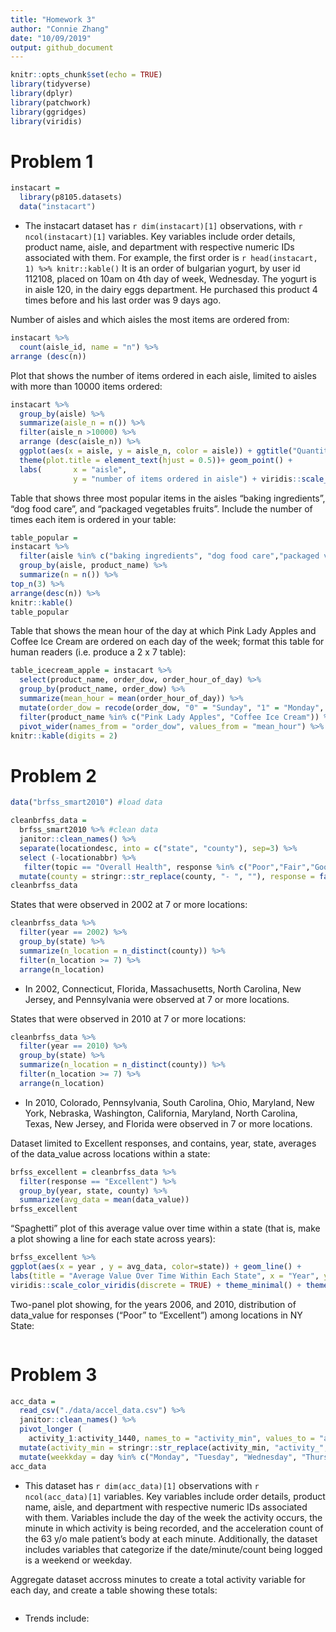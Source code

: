 ```yaml
---
title: "Homework 3"
author: "Connie Zhang" 
date: "10/09/2019"
output: github_document
---
```


```r
knitr::opts_chunk$set(echo = TRUE)
library(tidyverse)
library(dplyr)
library(patchwork)
library(ggridges)
library(viridis)
```

# Problem 1 
```r
instacart = 
  library(p8105.datasets)
  data("instacart")
```
* The instacart dataset has `r dim(instacart)[1]` observations, with `r ncol(instacart)[1]` variables. Key variables include order details, product name, aisle, and department with respective numeric IDs associated with them. 
For example, the first order is `r head(instacart, 1) %>% knitr::kable()`
It is an order of bulgarian yogurt, by user id 112108, placed on 10am on 4th day of week, Wednesday. The yogurt is in aisle 120, in the dairy eggs department. He purchased this product 4 times before and his last order was 9 days ago.  

Number of aisles and which aisles the most items are ordered from:
```r
instacart %>%
  count(aisle_id, name = "n") %>% 
arrange (desc(n))
```

Plot that shows the number of items ordered in each aisle, limited to aisles with more than 10000 items ordered: 
```r
instacart %>%
  group_by(aisle) %>%
  summarize(aisle_n = n()) %>%
  filter(aisle_n >10000) %>%
  arrange (desc(aisle_n)) %>%
  ggplot(aes(x = aisle, y = aisle_n, color = aisle)) + ggtitle("Quantity of Items Ordered in Each Aisle") +
  theme(plot.title = element_text(hjust = 0.5))+ geom_point() + 
  labs(       x = "aisle",
              y = "number of items ordered in aisle") + viridis::scale_color_viridis(discrete = TRUE) + theme(legend.position = "none", axis.text.x = element_text(angle=70, hjust=1))
```

Table that shows three most popular items in the aisles “baking ingredients”, “dog food care”, and “packaged vegetables fruits”. Include the number of times each item is ordered in your table: 
```r
table_popular = 
instacart %>%
  filter(aisle %in% c("baking ingredients", "dog food care","packaged vegetables fruits")) %>%
  group_by(aisle, product_name) %>%
  summarize(n = n()) %>%
top_n(3) %>%
arrange(desc(n)) %>%
knitr::kable()
table_popular
```

Table that shows the mean hour of the day at which Pink Lady Apples and Coffee Ice Cream are ordered on each day of the week; format this table for human readers (i.e. produce a 2 x 7 table): 
```r
table_icecream_apple = instacart %>%
  select(product_name, order_dow, order_hour_of_day) %>%
  group_by(product_name, order_dow) %>%
  summarize(mean_hour = mean(order_hour_of_day)) %>%
  mutate(order_dow = recode(order_dow, "0" = "Sunday", "1" = "Monday", "2" = "Tuesday", "3" = "Wednesday", "4" = "Thursday", "5" = "Friday", "6" = "Saturday")) %>%
  filter(product_name %in% c("Pink Lady Apples", "Coffee Ice Cream")) %>%
  pivot_wider(names_from = "order_dow", values_from = "mean_hour") %>%
knitr::kable(digits = 2)
```

# Problem 2
```r
data("brfss_smart2010") #load data
```

```r
cleanbrfss_data = 
  brfss_smart2010 %>% #clean data 
  janitor::clean_names() %>% 
  separate(locationdesc, into = c("state", "county"), sep=3) %>%
  select (-locationabbr) %>%
   filter(topic == "Overall Health", response %in% c("Poor","Fair","Good","Very good", "Excellent")) %>% 
  mutate(county = stringr::str_replace(county, "- ", ""), response = factor(response, levels = c("Poor", "Fair","Good", "Very good", "Excellent"))) 
cleanbrfss_data
```

States that were observed in 2002 at 7 or more locations: 
```r
cleanbrfss_data %>% 
  filter(year == 2002) %>% 
  group_by(state) %>% 
  summarize(n_location = n_distinct(county)) %>% 
  filter(n_location >= 7) %>%
  arrange(n_location)
```
* In 2002, Connecticut, Florida, Massachusetts, North Carolina, New Jersey, and Pennsylvania were observed at 7 or more locations. 

States that were observed in 2010 at 7 or more locations:  
```r
cleanbrfss_data %>% 
  filter(year == 2010) %>% 
  group_by(state) %>% 
  summarize(n_location = n_distinct(county)) %>% 
  filter(n_location >= 7) %>%
  arrange(n_location)
```
* In 2010, Colorado, Pennsylvania, South Carolina, Ohio, Maryland, New York, Nebraska, Washington, California, Maryland, North Carolina, Texas, New Jersey, and Florida were observed in 7 or more locations. 

Dataset limited to Excellent responses, and contains, year, state, averages of the data_value across locations within a state: 
```r
brfss_excellent = cleanbrfss_data %>% 
  filter(response == "Excellent") %>%
  group_by(year, state, county) %>% 
  summarize(avg_data = mean(data_value))
brfss_excellent
```

“Spaghetti” plot of this average value over time within a state (that is, make a plot showing a line for each state across years): 
```r
brfss_excellent %>%
ggplot(aes(x = year , y = avg_data, color=state)) + geom_line() + 
labs(title = "Average Value Over Time Within Each State", x = "Year", y = "Average Value") + 
viridis::scale_color_viridis(discrete = TRUE) + theme_minimal() + theme(plot.title = element_text(hjust = 0.5, size = 14), axis.text.x = element_text(angle=70, hjust=1)) + theme(legend.position = "right", axis.text.x = element_text(angle=70, hjust=1))
```

Two-panel plot showing, for the years 2006, and 2010, distribution of data_value for responses (“Poor” to “Excellent”) among locations in NY State:

```r

```

# Problem 3 
```r
acc_data = 
  read_csv("./data/accel_data.csv") %>%
  janitor::clean_names() %>%
  pivot_longer (
    activity_1:activity_1440, names_to = "activity_min", values_to = "activity_count") %>%
  mutate(activity_min = stringr::str_replace(activity_min, "activity_", " ")) %>%
  mutate(weekkday = day %in% c("Monday", "Tuesday", "Wednesday", "Thursday", "Friday"), weekend = day %in% c("Saturday", "Sunday"))
acc_data
```
* This dataset has `r dim(acc_data)[1]` observations with `r ncol(acc_data)[1]` variables. Key variables include order details, product name, aisle, and department with respective numeric IDs associated with them. Variables include the day of the week the activity occurs, the minute in which activity is being recorded, and the acceleration count of the 63 y/o male patient's body at each minute. Additionally, the dataset includes variables that categorize if the date/minute/count being logged is a weekend or weekday. 

Aggregate dataset accross minutes to create a total activity variable for each day, and create a table showing these totals: 
```r


```
* Trends include: 